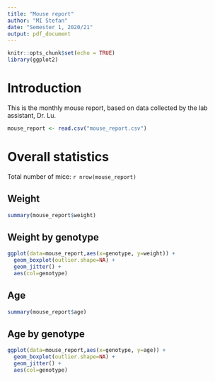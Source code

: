```yaml
---
title: "Mouse report"
author: "MI Stefan"
date: "Semester 1, 2020/21"
output: pdf_document
---
```


```r
knitr::opts_chunk$set(echo = TRUE)
library(ggplot2)
```

# Introduction

This is the monthly mouse report, based on data collected by the lab assistant, Dr. Lu.

```r
mouse_report <- read.csv("mouse_report.csv")
```

# Overall statistics 

Total number of mice: `r nrow(mouse_report)` 

## Weight

```r
summary(mouse_report$weight)
```

## Weight by genotype

```r
ggplot(data=mouse_report,aes(x=genotype, y=weight)) +
  geom_boxplot(outlier.shape=NA) + 
  geom_jitter() +
  aes(col=genotype)
```

## Age

```r
summary(mouse_report$age)
```




## Age by genotype 


```r
ggplot(data=mouse_report,aes(x=genotype, y=age)) +
  geom_boxplot(outlier.shape=NA) + 
  geom_jitter() +
  aes(col=genotype)
```
